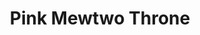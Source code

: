 ---
title: "Pink Mewtwo Throne"
meta_title: "Pink Mewtwo Throne craft"
description: "Craft de Pink Mewtwo Throne"
rank: "s"
draft: false
name: "Pink Mewtwo Throne"
recipe_img: "https://wiki.pokexgames.com/images/9/98/Pink_Mewtwo_Throne.png"
level: 110
craft_time: 86400
result: 1
value_npc: 1
ingredients:
  - name: "Drawing Clipboards"
    quantity: 300
    item_img: "https://wiki.pokexgames.com/images/3/36/Drawing_Clipboard.png"
    value_npc: 1
  - name: "Black Wool Ball"
    quantity: 80
    item_img: "https://wiki.pokexgames.com/images/0/06/Black_Wool_Ball.png"
    value_npc: 1
  - name: "Bagworm Pink Leaves"
    quantity: 4
    item_img: "https://wiki.pokexgames.com/images/8/80/Bagworm_Pink_Leaves.png"
    value_npc: 1
  - name: "Curly Pig Tail"
    quantity: 75
    item_img: "https://wiki.pokexgames.com/images/1/17/Curly_Pig_Tail.png"
    value_npc: 1
  - name: "Pig Ear"
    quantity: 80
    item_img: "https://wiki.pokexgames.com/images/a/a5/Pig_Ear.png"
    value_npc: 1
  - name: "Corrupted Pinsir Horn"
    quantity: 70
    item_img: "https://wiki.pokexgames.com/images/9/9d/Corrupted-Pinsir-Horn.gif"
    value_npc: 1
  - name: "Corrupted Venom Flute"
    quantity: 65
    item_img: "https://wiki.pokexgames.com/images/5/5b/Corrupted-Venom-Flute.gif"
    value_npc: 1
---